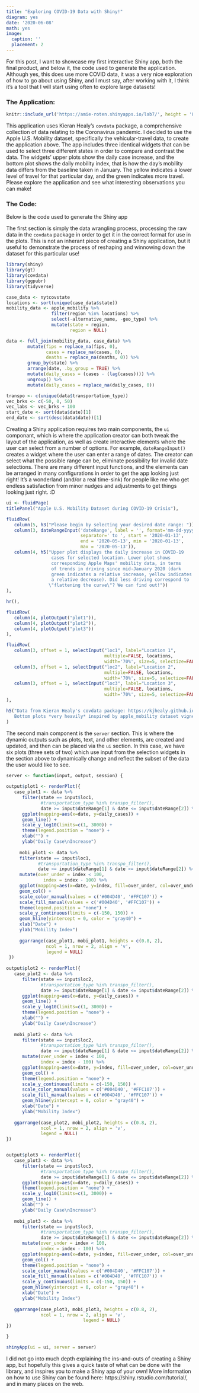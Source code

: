 ```yaml
---
title: "Exploring COVID-19 Data with Shiny!"
diagram: yes
date: '2020-06-08'
math: yes
image:
  caption: ''
  placement: 2
---
```


For this post, I want to showcase my first interactive Shiny app, both the final product, and below it, the code used to generate the application. Although yes, this does use more COVID data, it was a very nice exploration of how to go about using Shiny, and I must say, after working with it, I think it's a tool that I will start using often to explore large datasets!

### The Application:

```r
knitr::include_url('https://amie-roten.shinyapps.io/lab7/', height = '800px')
```

This application uses Kieran Healy's `covdata` package, a comprehensive collection of data relating to the Coronavirus pandemic. I decided to use the Apple U.S. Mobility dataset, specifically the vehicular-travel data, to create the application above. The app includes three identical widgets that can be used to select three different states in order to compare and contrast the data. The widgets' upper plots show the daily case increase, and the bottom plot shows the daily mobility index, that is how the day's mobility data differs from the baseline taken in January. The yellow indicates a lower level of travel for that particular day, and the green indicates more travel. Please explore the application and see what interesting observations you can make!


### The Code:

Below is the code used to generate the Shiny app 

The first section is simply the data wrangling process, processing the raw data in the `covdata` package in order to get it in the correct format for use in the plots. This is not an inherant piece of creating a Shiny application, but it useful to demonstrate the process of reshaping and winnowing down the dataset for this particular use!

```r
library(shiny)
library(gt)
library(covdata)
library(ggpubr)
library(tidyverse)

case_data <- nytcovstate
locations <- sort(unique(case_data$state))
mobility_data <- apple_mobility %>%
                 filter(region %in% locations) %>%
                 select(-alternative_name, -geo_type) %>%
                 mutate(state = region,
                        region = NULL)

data <- full_join(mobility_data, case_data) %>%
        mutate(fips = replace_na(fips, 0),
               cases = replace_na(cases, 0),
               deaths = replace_na(deaths, 0)) %>%
        group_by(state) %>% 
        arrange(date, .by_group = TRUE) %>%
        mutate(daily_cases = (cases - (lag(cases)))) %>%
        ungroup() %>%
        mutate(daily_cases = replace_na(daily_cases, 0))

transpo <- c(unique(data$transportation_type))
vec_brks <- c(-50, 0, 50)
vec_labs <- vec_brks + 100
start_date <- sort(data$date)[1]
end_date <- sort(desc(data$date))[1]

```


Creating a Shiny application requires two main components, the `ui` componant, which is where the application creator can both tweak the layout of the application, as well as create interactive elements where the user can select from a number of options. For example, `dateRangeInput()` creates a widget where the user can enter a range of dates. The creator can select what the possible range can be, eliminate possibility for invalid date selections. There are many different input functions, and the elements can be arranged in many configurations in order to get the app looking just right! It's a wonderland (and/or a real time-sink) for people like me who get endless satisfaction from minor nudges and adjustments to get things looking just right. :D

```r
ui <- fluidPage(
titlePanel("Apple U.S. Mobility Dataset during COVID-19 Crisis"),

fluidRow(
   column(5, h3("Please begin by selecting your desired date range: ")),
   column(3, dateRangeInput('dateRange', label = '', format='mm-dd-yyyy', 
                            separator=' to ', start = '2020-01-13', 
                            end = '2020-05-13', min = '2020-01-13', 
                            max = '2020-05-13')),
   column(4, h5("Upper plot displays the daily increase in COVID-19 
                 cases for selected location. Lower plot shows 
                 corresponding Apple Maps' mobility data, in terms 
                 of trends in driving since mid-January 2020 (dark 
                 green indicates a relative increase, yellow indicates 
                 a relative decrease). Did less driving correspond to 
                \"flattening the curve\"? We can find out!"))
),

hr(),

fluidRow(
   column(4, plotOutput("plot1")),
   column(4, plotOutput("plot2")),
   column(4, plotOutput("plot3"))
),

fluidRow(
   column(3, offset = 1, selectInput("loc1", label="Location 1", 
                                     multiple=FALSE, locations, 
                                     width='70%', size=5, selectize=FALSE)),
   column(3, offset = 1, selectInput("loc2", label="Location 2", 
                                     multiple=FALSE, locations, 
                                     width='70%', size=5, selectize=FALSE)),
   column(3, offset = 1, selectInput("loc3", label="Location 3", 
                                     multiple=FALSE, locations, 
                                     width='70%', size=5, selectize=FALSE)),
),

h5("Data from Kieran Healy's covdata package: https://kjhealy.github.io/covdata/. 
   Bottom plots *very heavily* inspired by apple_mobility dataset vignette!")
)
```

The second main component is the `server` section. This is where the dynamic outputs such as plots, text, and other elements, are created and updated, and then can be placed via the `ui` section. In this case, we have six plots (three sets of two) which use input from the selection widgets in the section above to dynamically change and reflect the subset of the data the user would like to see. 

```r
server <- function(input, output, session) {
   
output$plot1 <- renderPlot({
   case_plot1 <- data %>%
      filter(state == input$loc1,
             #transportation_type %in% transpo_filter(),
             date >= input$dateRange[1] & date <= input$dateRange[2]) %>%
      ggplot(mapping=aes(x=date, y=daily_cases)) +
      geom_line() +
      scale_y_log10(limits=c(1, 3000)) +
      theme(legend.position = "none") +
      xlab("") +
      ylab("Daily Case\nIncrease")
   
     mobi_plot1 <- data %>% 
     filter(state == input$loc1,
            #transportation_type %in% transpo_filter(),
            date >= input$dateRange[1] & date <= input$dateRange[2]) %>% 
     mutate(over_under = index < 100,
              index = index - 100) %>%
     ggplot(mapping=aes(x=date, y=index, fill=over_under, col=over_under)) +
     geom_col() +
     scale_color_manual(values = c('#004D40', '#FFC107')) +
     scale_fill_manual(values = c('#004D40', '#FFC107')) +
     theme(legend.position = "none") +
     scale_y_continuous(limits = c(-150, 150)) +
     geom_hline(yintercept = 0, color = "gray40") +
     xlab("Date") +
     ylab("Mobility Index")
     
     ggarrange(case_plot1, mobi_plot1, heights = c(0.8, 2),
               ncol = 1, nrow = 2, align = 'v',
               legend = NULL) 
 })
 
output$plot2 <- renderPlot({
   case_plot2 <- data %>%
      filter(state == input$loc2,
             #transportation_type %in% transpo_filter(),
             date >= input$dateRange[1] & date <= input$dateRange[2]) %>%
      ggplot(mapping=aes(x=date, y=daily_cases)) +
      geom_line() +
      scale_y_log10(limits=c(1, 3000)) +
      theme(legend.position = "none") +
      xlab("") +
      ylab("Daily Case\nIncrease")
   
   mobi_plot2 <- data %>% 
      filter(state == input$loc2,
             #transportation_type %in% transpo_filter(),
             date >= input$dateRange[1] & date <= input$dateRange[2]) %>% 
      mutate(over_under = index < 100,
             index = index - 100) %>%
      ggplot(mapping=aes(x=date, y=index, fill=over_under, col=over_under)) +
      geom_col() +
      theme(legend.position = "none") +
      scale_y_continuous(limits = c(-150, 150)) +
      scale_color_manual(values = c('#004D40', '#FFC107')) +
      scale_fill_manual(values = c('#004D40', '#FFC107')) +
      geom_hline(yintercept = 0, color = "gray40") +
      xlab("Date") +
      ylab("Mobility Index")
   
   ggarrange(case_plot2, mobi_plot2, heights = c(0.8, 2),
             ncol = 1, nrow = 2, align = 'v',
             legend = NULL) 
})


output$plot3 <- renderPlot({
   case_plot3 <- data %>%
      filter(state == input$loc3,
             #transportation_type %in% transpo_filter(),
             date >= input$dateRange[1] & date <= input$dateRange[2]) %>%
      ggplot(mapping=aes(x=date, y=daily_cases)) +
      theme(legend.position = "none") +
      scale_y_log10(limits=c(1, 3000)) +
      geom_line() +
      xlab("") +
      ylab("Daily Case\nIncrease")
   
   mobi_plot3 <- data %>% 
      filter(state == input$loc3,
             #transportation_type %in% transpo_filter(),
             date >= input$dateRange[1] & date <= input$dateRange[2]) %>% 
      mutate(over_under = index < 100,
             index = index - 100) %>%
      ggplot(mapping=aes(x=date, y=index, fill=over_under, col=over_under)) +
      geom_col() +
      theme(legend.position = "none") +
      scale_color_manual(values = c('#004D40', '#FFC107')) +
      scale_fill_manual(values = c('#004D40', '#FFC107')) +
      scale_y_continuous(limits = c(-150, 150)) +
      geom_hline(yintercept = 0, color = "gray40") +
      xlab("Date") +
      ylab("Mobility Index")
   
   ggarrange(case_plot3, mobi_plot3, heights = c(0.8, 2),
             ncol = 1, nrow = 2, align = 'v',
                             legend = NULL) 
})

}

shinyApp(ui = ui, server = server)

```

I did not go into much depth explaining the ins-and-outs of creating a Shiny app, but hopefully this gives a quick taste of what can be done with the library, and inspires you to make a Shiny app of your own! More information on how to use Shiny can be found here: https://shiny.rstudio.com/tutorial/, and in many places on the web.
